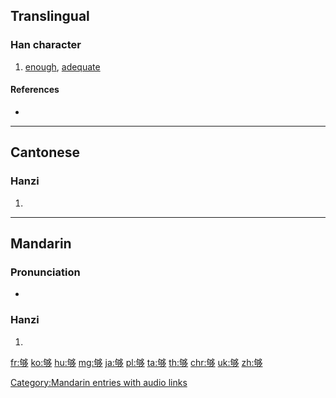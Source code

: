 {{also|gou|夠}}
==Translingual==

===Han character===
{{Han char|rn=36|rad=夕|as=08|sn=11|four=|canj=心口弓戈弓 (PRNIN)|ids=⿰[[句]][[多]]}}

# [[enough]], [[adequate]]

====References====
* {{Han ref|kx=0247.090|dkj=05778|dj=0491.110|hdz=20863.190|uh=591F|ud=22815}}

----

==Cantonese==

===Hanzi===
{{yue-hanzi|tra=夠|jyut=gau3|y=gau3}}

# {{defn|lang=yue|sort=夕08}}

----

==Mandarin==

===Pronunciation===
* {{audio|zh-gòu.ogg|audio|lang=cmn}}

===Hanzi===
{{cmn-hanzi|tra=夠|pin=[[gòu]] ([[gou4]])|wg=kou<sup>4</sup>}}

# {{defn|lang=cmn|sort=夕08}}

[[Category:Mandarin entries with audio links]]

[[fr:够]]
[[ko:够]]
[[hu:够]]
[[mg:够]]
[[ja:够]]
[[pl:够]]
[[ta:够]]
[[th:够]]
[[chr:够]]
[[uk:够]]
[[zh:够]]